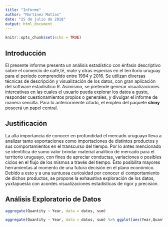 ---
title: "Informe"
author: "Martínez Matías"
date: "25 de julio de 2018"
output: html_document
---

```{r setup, include=FALSE}
knitr::opts_chunk$set(echo = TRUE)
```


## Introducción 
 
El presente informe presenta un análisis estadístico con énfasis descriptivo sobre el comercio de café,té, mate y otras especias en el territorio uruguay para el período comprendido entre 1994 y 2016.
Se utilizan diversas técnicas de descripción y visualización de los datos, con gran aplicación del software estadísitico R.
Asimismo, se pretende generar visualizaciones intercativas en las cuales el usuario pueda explorar los datos a gusto, responder cuestionamientos propios o generales, y divulgar el informe de manera sencilla. Para lo anteriormente citado, el empleo del paquete **shiny** poseerá un papel central.


## Justificación

La alta importancia de conocer en profundidad el mercado uruguayo lleva a analizar tanto exportaciones como importaciones de distintos productos y sus comportamientos en el transcurso del tiempo. Por lo antes mencionado se identifica de sumo valor brindar material analítico de mercado para el territorio uruguayo, con fines de apreciar conductas, variaciones o posibles ciclos en el flujo de los mismos a través del tiempo. Ésto posibilita mayores herramientas al momento de una futura decisión en el plano económico. 
Debido a esto y a una suntuosa curiosidad por conocer el comportamiento de dichos productos, se propone la exhaustiva exploración de los datos, yuxtapuesta con acordes visualizaciones estadísticas de rigor y precisión.
  


## Análisis Exploratorio de Datos

```{r}

aggregate(Quantity ~ Year, data = datos, sum)

aggregate(Quantity ~ Year, data = datos, sum) %>% ggplot(aes(Year,Quantity))+geom_line()
```


